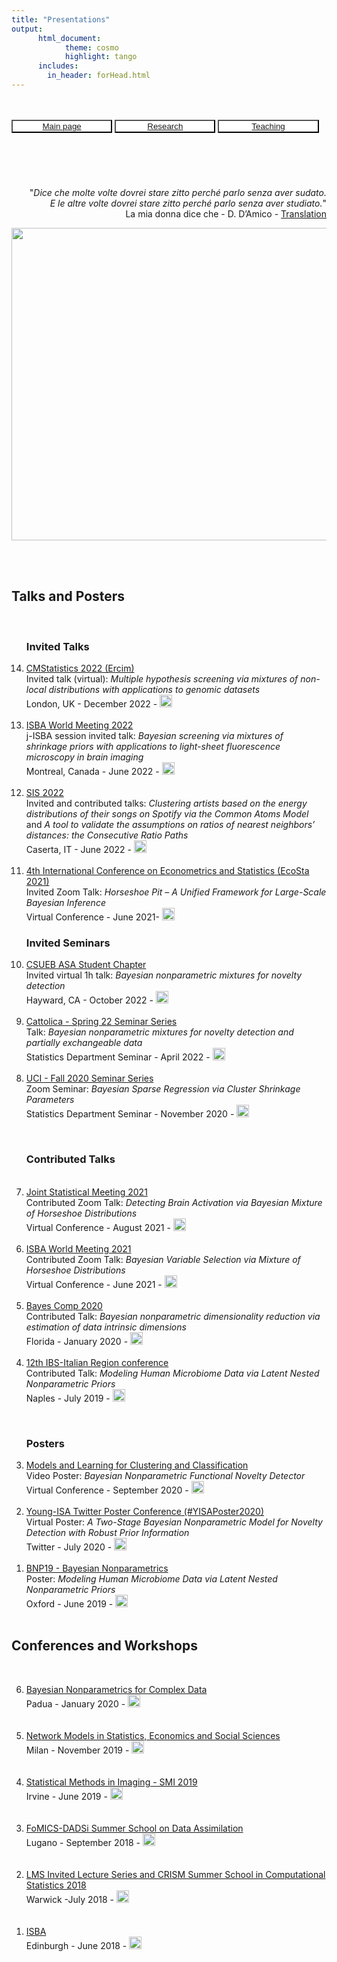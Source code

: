 ```yaml
---
title: "Presentations"
output: 
      html_document:
            theme: cosmo
            highlight: tango
      includes:
        in_header: forHead.html
---
```


<br>
<br>
<button type="button" name="button" class="btn" style="background-color:white;color:blue;width: 32%;">[Main page](/index)</button>
<button type="button" name="button" class="btn" style="background-color:white;color:blue;width: 32%;">[Research](/Rmarkdowns/Research)</button>
<button type="button" name="button" class="btn" style="background-color:white;color:blue;width: 32%;">[Teaching](/Rmarkdowns/Teaching)
</button>
<br>
<br>

# 

<br>


<div style="text-align: right"> <p>&quot;<em>Dice che molte volte dovrei stare zitto perché parlo senza aver sudato.<br>
E le altre volte dovrei stare zitto perché parlo senza aver studiato.</em>&quot; <br> La mia donna dice che - D. D'Amico - [Translation](https://translate.google.com/?sl=origin_language_or_auto&tl=en&text=%20La%20mia%20donna%20dice%20che%20molte%20volte%20dovrei%20stare%20zitto%20perch%C3%A9%20parlo%20senza%20aver%20sudato.%20%20E%20le%20altre%20volte%20dovrei%20stare%20zitto%20perch%C3%A9%20parlo%20senza%20aver%20studiato.&op=translate)</p>
<img src="images/prese.png?raw=true" width="600" height="500"/>
</div>

<br><br>


## Talks and Posters {.tabset .tabset-fade}

<ol reversed>

<br>

### Invited Talks
<li>  [CMStatistics 2022 (Ercim)](http://www.cmstatistics.org/CMStatistics2022/index.php)  
Invited talk (virtual): *Multiple hypothesis screening via mixtures of non-local distributions with applications to genomic datasets*  
London, UK - December 2022 - [ <img  width="20" height="20" src="images/cam3.png"> ](/Rmarkdowns/pages/CMS_Ercim22)
</li>
<br>
<li>  [ISBA World Meeting 2022](https://isbawebmaster.github.io/ISBA2022/)  
j-ISBA session invited talk: *Bayesian screening via mixtures of shrinkage priors with applications to light-sheet fluorescence microscopy in brain imaging*  
Montreal, Canada - June 2022 - [ <img  width="20" height="20" src="images/cam3.png"> ](/Rmarkdowns/pages/isba22)
</li>
<br>
<li>  [SIS 2022](https://meetings3.sis-statistica.org/index.php/SIS2022/Caserta)  
Invited and contributed talks: *Clustering artists based on the energy distributions of their songs on Spotify via the Common Atoms Model* and *A tool to validate the assumptions on ratios of nearest neighbors’ distances: the Consecutive Ratio Paths*  
Caserta, IT - June 2022 - [ <img  width="20" height="20" src="images/cam3.png"> ](/Rmarkdowns/pages/sis22)
</li>
<br>
<li>  [4th International Conference on Econometrics and Statistics (EcoSta 2021)](http://www.cmstatistics.org/EcoSta2021/index.php)   
      Invited Zoom Talk: *Horseshoe Pit -- A Unified Framework for Large-Scale Bayesian Inference*   
      Virtual Conference - June 2021- [ <img  width="20" height="20" src="images/cam3.png"> ](/Rmarkdowns/pages/ecosta21)  
</li>

### Invited Seminars

<li>  [CSUEB ASA Student Chapter](https://www.instagram.com/asacsueb/)  
Invited virtual 1h talk: *Bayesian nonparametric mixtures for novelty detection*  
Hayward, CA - October 2022 - [ <img  width="20" height="20" src="images/cam3.png"> ](/Rmarkdowns/pages/csueb22)
</li>
<br>
<li>  [Cattolica - Spring 22 Seminar Series](https://dipartimenti.unicatt.it/scienze-statistiche-dipartimento-di-scienze-statistiche-eventi#content)  
Talk: *Bayesian nonparametric mixtures for novelty detection and partially exchangeable data*   
Statistics Department Seminar - April 2022 - [ <img  width="20" height="20" src="images/cam3.png"> ](/Rmarkdowns/pages/CATTseminar)  
</li>
<br>
<li>  [UCI - Fall 2020 Seminar Series](https://www.stat.uci.edu/seminar-series/)   
      Zoom Seminar: *Bayesian Sparse Regression via Cluster Shrinkage Parameters*   
      Statistics Department Seminar - November 2020 - [ <img  width="20" height="20" src="images/cam3.png"> ](/Rmarkdowns/pages/UCIseminar)  
</li>
<br>


### Contributed Talks

<br>
<li>  [Joint Statistical Meeting 2021](https://ww2.amstat.org/meetings/jsm/2021/)   
      Contributed Zoom Talk: *Detecting Brain Activation via Bayesian Mixture of Horseshoe Distributions*  
      Virtual Conference - August 2021 - [ <img  width="20" height="20" src="images/cam3.png"> ](/Rmarkdowns/pages/JSM21)
</li>
<br>
<li>  [ISBA World Meeting 2021](https://events.stat.uconn.edu/ISBA2021/)   
      Contributed Zoom Talk: *Bayesian Variable Selection via Mixture of Horseshoe Distributions*   
      Virtual Conference - June 2021 - [ <img  width="20" height="20" src="images/cam3.png"> ](/Rmarkdowns/pages/isba21)  
</li>
<br>
<li>  [Bayes Comp 2020](http://users.stat.ufl.edu/~jhobert/BayesComp2020/Conf_Website)  
      Contributed Talk: *Bayesian nonparametric dimensionality reduction via estimation of data intrinsic dimensions*  
      Florida - January 2020 - [ <img  width="20" height="20" src="images/cam3.png"> ](/Rmarkdowns/pages/FLO)</li>
<br>
<li>[12th IBS-Italian Region conference](https://ibs-italy.org/?page_id=922&lang=en)  
      Contributed Talk: *Modeling Human Microbiome Data via Latent Nested Nonparametric Priors*  
      Naples - July 2019 - [ <img  width="20" height="20" src="images/cam3.png"> ](/Rmarkdowns/pages/Naples)
</li>
<br>

### Posters

<li>  [Models and Learning for Clustering and Classification](http://mbc2.unict.it/)   
      Video Poster: *Bayesian Nonparametric Functional Novelty Detector*   
      Virtual Conference - September 2020 - [ <img  width="20" height="20" src="images/cam3.png"> ](/Rmarkdowns/pages/MBC2)  
</li>
<br>
<li>  [Young-ISA Twitter Poster Conference (#YISAPoster2020)](https://young-istat.github.io/events/posts/2020-07-15-poster-conference-2020)  
      Virtual Poster: *A Two-Stage Bayesian Nonparametric Model for Novelty Detection with Robust Prior Information*  
      Twitter - July 2020 - [ <img  width="20" height="20" src="images/cam3.png"> ](/Rmarkdowns/pages/YisaPoster)  
</li>
<br>
<li>  [BNP19 - Bayesian Nonparametrics](https://www.stats.ox.ac.uk/bnp12/)  
       Poster: *Modeling Human Microbiome Data via Latent Nested Nonparametric Priors*   
       Oxford - June 2019 - [ <img  width="20" height="20" src="images/cam3.png"> ](/Rmarkdowns/pages/ox) 
</li>
<br>
</ol>


## Conferences and Workshops

<br>
<ol reversed>

<li>  [Bayesian Nonparametrics for Complex Data](http://bnp4cd.stat.unipd.it/workshop.html)  
      Padua - January 2020 - [ <img  width="20" height="20" src="images/cam3.png"> ](/Rmarkdowns/pages/PAD)  
</li>
<br>   
<li>  [Network Models in Statistics, Economics and Social Sciences](https://www.eventbrite.it/e/network-models-in-statistics-economics-and-social-registration-59152695304)  
      Milan - November 2019 - [ <img  width="20" height="20" src="images/cam3.png"> ](/Rmarkdowns/pages/catto)  
</li>
<br>      
<li>  [Statistical Methods in Imaging - SMI 2019](https://sites.uci.edu/smi2019/)  
      Irvine - June 2019 - [ <img  width="20" height="20" src="images/cam3.png"> ](/Rmarkdowns/pages/SMI19)  
</li>     
<br>      
<li>  [FoMICS-DADSi Summer School on Data Assimilation](https://www.ics.usi.ch/index.php/news/285-fomics-dadsi-summer-school-on-data-assimilation)  
      Lugano - September 2018 - [ <img  width="20" height="20" src="images/cam3.png"> ](/Rmarkdowns/pages/lug)  
</li>
<br>      
<li>  [LMS Invited Lecture Series and CRISM Summer School in Computational Statistics 2018](https://warwick.ac.uk/fac/sci/statistics/crism/workshops/lms2018/)   
      Warwick -July 2018 - [ <img  width="20" height="20" src="images/cam3.png"> ](/Rmarkdowns/pages/Warwick18)  
</li>
<br>      
<li>  [ISBA](https://bayesian.org/isba2018/)  
      Edinburgh - June 2018 - [ <img  width="20" height="20" src="images/cam3.png"> ](/Rmarkdowns/pages/isba.html)  
</li>
</ol>
